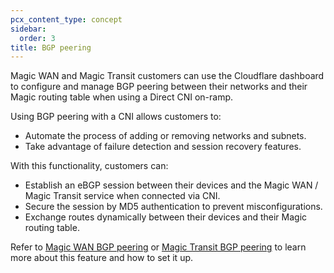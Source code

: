 ```yaml
---
pcx_content_type: concept
sidebar:
  order: 3
title: BGP peering
---
```


Magic WAN and Magic Transit customers can use the Cloudflare dashboard to configure and manage BGP peering between their networks and their Magic routing table when using a Direct CNI on-ramp.

Using BGP peering with a CNI allows customers to:
- Automate the process of adding or removing networks and subnets.
- Take advantage of failure detection and session recovery features.

With this functionality, customers can:
- Establish an eBGP session between their devices and the Magic WAN / Magic Transit service when connected via CNI.
- Secure the session by MD5 authentication to prevent misconfigurations.
- Exchange routes dynamically between their devices and their Magic routing table.

Refer to [Magic WAN BGP peering](/magic-wan/configuration/manually/how-to/bgp-peering/) or [Magic Transit BGP peering](/magic-transit/how-to/bgp-peering/) to learn more about this feature and how to set it up.